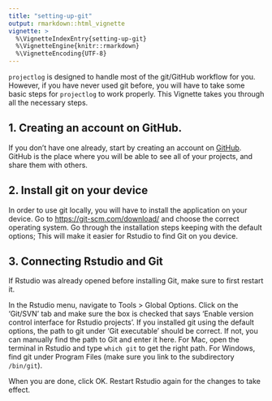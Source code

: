 ```yaml
---
title: "setting-up-git"
output: rmarkdown::html_vignette
vignette: >
  %\VignetteIndexEntry{setting-up-git}
  %\VignetteEngine{knitr::rmarkdown}
  %\VignetteEncoding{UTF-8}
---
```


`projectlog` is designed to handle most of the git/GitHub workflow for you.
However, if you have never used git before, you will have to take some basic steps for `projectlog` to work properly. This Vignette takes you through all the necessary steps.

## 1. Creating an account on GitHub.

If you don't have one already, start by creating an account on [GitHub](https://github.com/signup?ref_cta=Sign+up&ref_loc=header+logged+out&ref_page=%2F&source=header-home). GitHub is the place where you will be able to see all of your projects, and share them with others.

## 2. Install git on your device

In order to use git locally, you will have to install the application on your device.
Go to [https://git-scm.com/download/](https://git-scm.com/download/) and choose the correct operating system.
Go through the installation steps keeping with the default options; This will make it easier for Rstudio to find Git on you device.

## 3. Connecting Rstudio and Git

If Rstudio was already opened before installing Git, make sure to first restart it.

In the Rstudio menu, navigate to Tools > Global Options. 
Click on the 'Git/SVN' tab and make sure the box is checked that says 'Enable version control interface for Rstudio projects'.
If you installed git using the default options, the path to git under 'Git executable' should be correct.
If not, you can manually find the path to Git and enter it here.
For Mac, open the terminal in Rstudio and type `which git` to get the right path.
For Windows, find git under Program Files (make sure you link to the subdirectory `/bin/git`).

When you are done, click OK. Restart Rstudio again for the changes to take effect.

